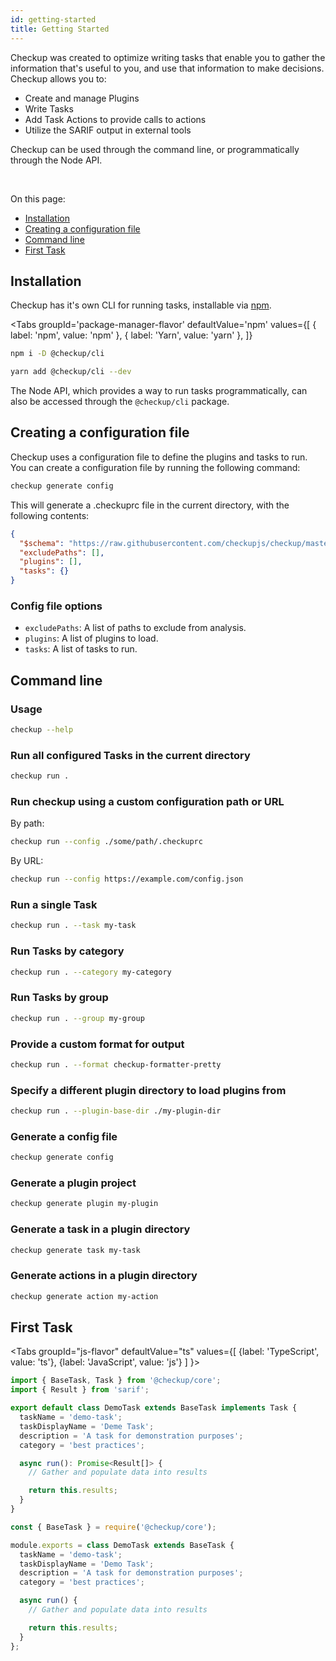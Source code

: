 ```yaml
---
id: getting-started
title: Getting Started
---
```



Checkup was created to optimize writing tasks that enable you to gather the information that's useful to you, and use that information to make decisions. Checkup allows you to:

- Create and manage Plugins
- Write Tasks
- Add Task Actions to provide calls to actions
- Utilize the SARIF output in external tools

Checkup can be used through the command line, or programmatically through the Node API.

<br />

On this page:

- [Installation](#installation)
- [Creating a configuration file](#creating-a-configuration-file)
- [Command line](#command-line)
- [First Task](#first-task)

## Installation

Checkup has it's own CLI for running tasks, installable via [npm](https://www.npmjs.com/package/@checkup/cli).

<Tabs
  groupId='package-manager-flavor'
  defaultValue='npm'
  values={[
    { label: 'npm', value: 'npm' },
    { label: 'Yarn', value: 'yarn' },
  ]}
>
  <TabItem value='npm'>

```bash
npm i -D @checkup/cli
```

  </TabItem>
  <TabItem value='yarn'>

```bash
yarn add @checkup/cli --dev
```

  </TabItem>
</Tabs>

The Node API, which provides a way to run tasks programmatically, can also be accessed through the `@checkup/cli` package.

## Creating a configuration file

Checkup uses a configuration file to define the plugins and tasks to run. You can create a configuration file by running the following command:

```bash
checkup generate config
```

This will generate a .checkuprc file in the current directory, with the following contents:

```json title=".checkuprc"
{
  "$schema": "https://raw.githubusercontent.com/checkupjs/checkup/master/packages/core/src/schemas/config-schema.json",
  "excludePaths": [],
  "plugins": [],
  "tasks": {}
}
```

### Config file options

- `excludePaths`: A list of paths to exclude from analysis.
- `plugins`: A list of plugins to load.
- `tasks`: A list of tasks to run.

## Command line

### Usage

```bash
checkup --help
```

### Run all configured Tasks in the current directory

```bash
checkup run .
```

### Run checkup using a custom configuration path or URL

By path:

```bash
checkup run --config ./some/path/.checkuprc
```

By URL:

```bash
checkup run --config https://example.com/config.json
```

### Run a single Task

```bash
checkup run . --task my-task
```

### Run Tasks by category

```bash
checkup run . --category my-category
```

### Run Tasks by group

```bash
checkup run . --group my-group
```

### Provide a custom format for output

```bash
checkup run . --format checkup-formatter-pretty
```

### Specify a different plugin directory to load plugins from

```bash
checkup run . --plugin-base-dir ./my-plugin-dir
```

### Generate a config file

```bash
checkup generate config
```

### Generate a plugin project

```bash
checkup generate plugin my-plugin
```

### Generate a task in a plugin directory

```bash
checkup generate task my-task
```

### Generate actions in a plugin directory

```bash
checkup generate action my-action
```

## First Task

<Tabs
  groupId="js-flavor"
  defaultValue="ts"
  values={[
    {label: 'TypeScript', value: 'ts'},
    {label: 'JavaScript', value: 'js'}
  ]
}>
  <TabItem value="ts">

```ts title="/tasks/demo-task.ts"
import { BaseTask, Task } from '@checkup/core';
import { Result } from 'sarif';

export default class DemoTask extends BaseTask implements Task {
  taskName = 'demo-task';
  taskDisplayName = 'Deme Task';
  description = 'A task for demonstration purposes';
  category = 'best practices';

  async run(): Promise<Result[]> {
    // Gather and populate data into results

    return this.results;
  }
}
```

  </TabItem>
  <TabItem value="js">

```js title="/tasks/demo-task.js"
const { BaseTask } = require('@checkup/core');

module.exports = class DemoTask extends BaseTask {
  taskName = 'demo-task';
  taskDisplayName = 'Demo Task';
  description = 'A task for demonstration purposes';
  category = 'best practices';

  async run() {
    // Gather and populate data into results

    return this.results;
  }
};
```

  </TabItem>
</Tabs>

